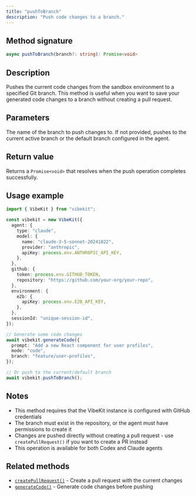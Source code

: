 ```yaml
---
title: "pushToBranch"
description: "Push code changes to a branch."
---
```


## Method signature

```typescript
async pushToBranch(branch?: string): Promise<void>
```

## Description

Pushes the current code changes from the sandbox environment to a specified Git branch. This method is useful when you want to save your generated code changes to a branch without creating a pull request.

## Parameters

<ParamField path="branch" type="string" optional>
  The name of the branch to push changes to. If not provided, pushes to the current active branch or the default branch configured in the agent.
</ParamField>

## Return value

Returns a `Promise<void>` that resolves when the push operation completes successfully.

## Usage example

```typescript
import { VibeKit } from "vibekit";

const vibekit = new VibeKit({
  agent: {
    type: "claude",
    model: {
      name: "claude-3-5-sonnet-20241022",
      provider: "anthropic",
      apiKey: process.env.ANTHROPIC_API_KEY,
    },
  },
  github: {
    token: process.env.GITHUB_TOKEN,
    repository: "https://github.com/your-org/your-repo",
  },
  environment: {
    e2b: {
      apiKey: process.env.E2B_API_KEY,
    },
  },
  sessionId: "unique-session-id",
});

// Generate some code changes
await vibekit.generateCode({
  prompt: "Add a new React component for user profiles",
  mode: "code",
  branch: "feature/user-profiles",
});

// Or push to the current/default branch
await vibekit.pushToBranch();
```

## Notes

- This method requires that the VibeKit instance is configured with GitHub credentials
- The branch must exist in the repository, or the agent must have permissions to create it
- Changes are pushed directly without creating a pull request - use `createPullRequest()` if you want to create a PR instead
- This operation is available for both Codex and Claude agents

## Related methods

- [`createPullRequest()`](/api-reference/create-pull-request) - Create a pull request with the current changes
- [`generateCode()`](/api-reference/generate-code) - Generate code changes before pushing